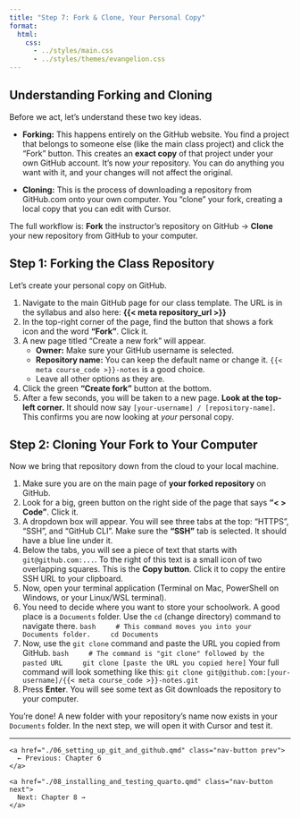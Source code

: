 ```yaml
---
title: "Step 7: Fork & Clone, Your Personal Copy"
format:
  html:
    css:
      - ../styles/main.css
      - ../styles/themes/evangelion.css
---
```


## Understanding Forking and Cloning

Before we act, let's understand these two key ideas.

-   **Forking:** This happens entirely on the GitHub website. You find a project that belongs to someone else (like the main class project) and click the "Fork" button. This creates an **exact copy** of that project under your own GitHub account. It's now *your* repository. You can do anything you want with it, and your changes will not affect the original.

-   **Cloning:** This is the process of downloading a repository from GitHub.com onto your own computer. You "clone" your fork, creating a local copy that you can edit with Cursor.

The full workflow is:
**Fork** the instructor's repository on GitHub -> **Clone** your new repository from GitHub to your computer.

## Step 1: Forking the Class Repository

Let's create your personal copy on GitHub.

1.  Navigate to the main GitHub page for our class template. The URL is in the syllabus and also here: **{{< meta repository_url >}}**
2.  In the top-right corner of the page, find the button that shows a fork icon and the word **"Fork"**. Click it.
3.  A new page titled "Create a new fork" will appear.
    -   **Owner:** Make sure your GitHub username is selected.
    -   **Repository name:** You can keep the default name or change it. `{{< meta course_code >}}-notes` is a good choice.
    -   Leave all other options as they are.
4.  Click the green **"Create fork"** button at the bottom.
5.  After a few seconds, you will be taken to a new page. **Look at the top-left corner.** It should now say `[your-username] / [repository-name]`. This confirms you are now looking at *your* personal copy.

## Step 2: Cloning Your Fork to Your Computer

Now we bring that repository down from the cloud to your local machine.

1.  Make sure you are on the main page of **your forked repository** on GitHub.
2.  Look for a big, green button on the right side of the page that says **"< > Code"**. Click it.
3.  A dropdown box will appear. You will see three tabs at the top: "HTTPS", "SSH", and "GitHub CLI". Make sure the **"SSH"** tab is selected. It should have a blue line under it.
4.  Below the tabs, you will see a piece of text that starts with `git@github.com:...`. To the right of this text is a small icon of two overlapping squares. This is the **Copy button**. Click it to copy the entire SSH URL to your clipboard.
5.  Now, open your terminal application (Terminal on Mac, PowerShell on Windows, or your Linux/WSL terminal).
6.  You need to decide where you want to store your schoolwork. A good place is a `Documents` folder. Use the `cd` (change directory) command to navigate there.
    ```bash
    # This command moves you into your Documents folder.
    cd Documents
    ```
7.  Now, use the `git clone` command and paste the URL you copied from GitHub.
    ```bash
    # The command is "git clone" followed by the pasted URL
    git clone [paste the URL you copied here]
    ```
    Your full command will look something like this:
    `git clone git@github.com:[your-username]/{{< meta course_code >}}-notes.git`
8.  Press **Enter**. You will see some text as Git downloads the repository to your computer.

You're done! A new folder with your repository's name now exists in your `Documents` folder. In the next step, we will open it with Cursor and test it.

---

::: {.navigation}
<div class="nav-buttons">
  <div class="nav-left">
    <a href="./06_setting_up_git_and_github.qmd" class="nav-button prev">
      ← Previous: Chapter 6
    </a>
  </div>
  <div class="nav-right">
    <a href="./08_installing_and_testing_quarto.qmd" class="nav-button next">
      Next: Chapter 8 →
    </a>
  </div>
</div>
::: 